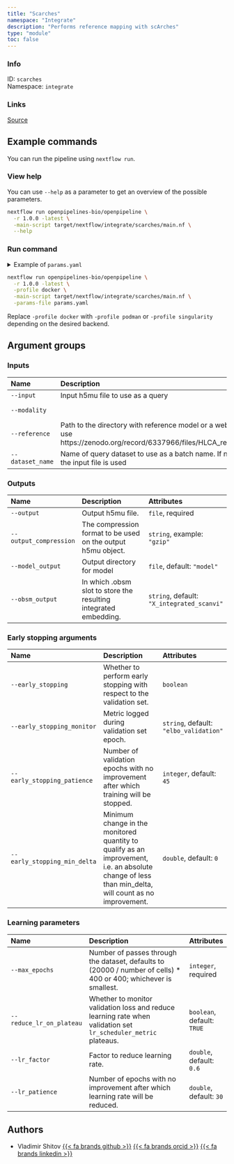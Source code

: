 ```yaml
---
title: "Scarches"
namespace: "Integrate"
description: "Performs reference mapping with scArches"
type: "module"
toc: false
---
```


::: {.column-margin}

### Info

ID: `scarches`  
Namespace: `integrate`

### Links
[Source](https://github.com/openpipelines-bio/openpipeline/blob/1.0.0/src/integrate/scarches){.btn-action .btn-sm .btn-info .btn role="button"}

:::



## Example commands

You can run the pipeline using `nextflow run`.

### View help

You can use `--help` as a parameter to get an overview of the possible parameters.

```bash
nextflow run openpipelines-bio/openpipeline \
  -r 1.0.0 -latest \
  -main-script target/nextflow/integrate/scarches/main.nf \
  --help
```

### Run command

<details>
<summary>Example of `params.yaml`</summary>
```yaml
# Inputs
input: # please fill in - example: "path/to/file"
modality: "rna"
reference: # please fill in - example: "path/to/file"
dataset_name: "test_dataset"

# Outputs
# output: "$id.$key.output.output"
# output_compression: "gzip"
# model_output: "$id.$key.model_output.model_output"
obsm_output: "X_integrated_scanvi"

# Early stopping arguments
# early_stopping: true
early_stopping_monitor: "elbo_validation"
early_stopping_patience: 45
early_stopping_min_delta: 0.0

# Learning parameters
max_epochs: # please fill in - example: 123
reduce_lr_on_plateau: true
lr_factor: 0.6
lr_patience: 30

# Nextflow input-output arguments
publish_dir: # please fill in - example: "output/"
# param_list: "my_params.yaml"
```
</details>

```bash
nextflow run openpipelines-bio/openpipeline \
  -r 1.0.0 -latest \
  -profile docker \
  -main-script target/nextflow/integrate/scarches/main.nf \
  -params-file params.yaml
```

:::{.callout-note}
Replace `-profile docker` with `-profile podman` or `-profile singularity` depending on the desired backend.
:::

## Argument groups

### Inputs

|Name             |Description                                                                                                                             |Attributes                          |
|:----------------|:---------------------------------------------------------------------------------------------------------------------------------------|:-----------------------------------|
|`--input`        |Input h5mu file to use as a query                                                                                                       |`file`, required                    |
|`--modality`     |                                                                                                                                        |`string`, default: `"rna"`          |
|`--reference`    |Path to the directory with reference model or a web link. For HLCA use https://zenodo.org/record/6337966/files/HLCA_reference_model.zip |`file`, required                    |
|`--dataset_name` |Name of query dataset to use as a batch name. If not set, name of the input file is used                                                |`string`, default: `"test_dataset"` |


### Outputs

|Name                   |Description                                                      |Attributes                                 |
|:----------------------|:----------------------------------------------------------------|:------------------------------------------|
|`--output`             |Output h5mu file.                                                |`file`, required                           |
|`--output_compression` |The compression format to be used on the output h5mu object.     |`string`, example: `"gzip"`                |
|`--model_output`       |Output directory for model                                       |`file`, default: `"model"`                 |
|`--obsm_output`        |In which .obsm slot to store the resulting integrated embedding. |`string`, default: `"X_integrated_scanvi"` |


### Early stopping arguments

|Name                         |Description                                                                                                                                          |Attributes                             |
|:----------------------------|:----------------------------------------------------------------------------------------------------------------------------------------------------|:--------------------------------------|
|`--early_stopping`           |Whether to perform early stopping with respect to the validation set.                                                                                |`boolean`                              |
|`--early_stopping_monitor`   |Metric logged during validation set epoch.                                                                                                           |`string`, default: `"elbo_validation"` |
|`--early_stopping_patience`  |Number of validation epochs with no improvement after which training will be stopped.                                                                |`integer`, default: `45`               |
|`--early_stopping_min_delta` |Minimum change in the monitored quantity to qualify as an improvement, i.e. an absolute change of less than min_delta, will count as no improvement. |`double`, default: `0`                 |


### Learning parameters

|Name                     |Description                                                                                                      |Attributes                 |
|:------------------------|:----------------------------------------------------------------------------------------------------------------|:--------------------------|
|`--max_epochs`           |Number of passes through the dataset, defaults to (20000 / number of cells) * 400 or 400; whichever is smallest. |`integer`, required        |
|`--reduce_lr_on_plateau` |Whether to monitor validation loss and reduce learning rate when validation set `lr_scheduler_metric` plateaus.  |`boolean`, default: `TRUE` |
|`--lr_factor`            |Factor to reduce learning rate.                                                                                  |`double`, default: `0.6`   |
|`--lr_patience`          |Number of epochs with no improvement after which learning rate will be reduced.                                  |`double`, default: `30`    |

## Authors


  * Vladimir Shitov [{{< fa brands github >}}](https://github.com/vladimirshitov) [{{< fa brands orcid >}}](https://orcid.org/0000-0002-1960-8812) [{{< fa brands linkedin >}}](https://linkedin.com/in/vladimir-shitov-9a659513b)
